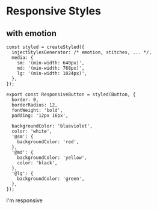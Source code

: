 
<Meta title="Basics/Responsive Styles" />

# Responsive Styles

## with emotion

```tsx
const styled = createStyled({
  injectStylesGenerator: /* emotion, stitches, ... */,
  media: {
    sm: '(min-width: 640px)',
    md: '(min-width: 768px)',
    lg: '(min-width: 1024px)',
  },
});

export const ResponsiveButton = styled(Button, {
  border: 0,
  borderRadius: 12,
  fontWeight: 'bold',
  padding: '12px 16px',

  backgroundColor: 'blueviolet',
  color: 'white',
  '@sm': {
    backgroundColor: 'red',
  },
  '@md': {
    backgroundColor: 'yellow',
    color: 'black',
  },
  '@lg': {
    backgroundColor: 'green',
  },
});
```

<Canvas withSource="open">
  <Story name="with emotion">
    <ResponsiveButton>I'm responsive</ResponsiveButton>
  </Story>
</Canvas>
